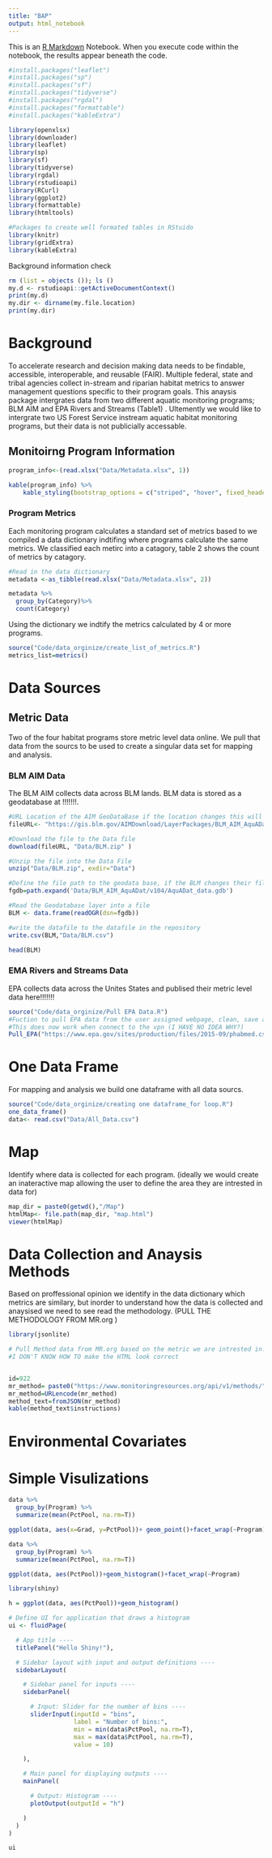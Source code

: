 ```yaml
---
title: "BAP"
output: html_notebook
---
```



This is an [R Markdown](http://rmarkdown.rstudio.com) Notebook. When you execute code within the notebook, the results appear beneath the code. 


```r

#install.packages("leaflet")
#install.packages("sp")
#install.packages("sf")
#install.packages("tidyverse")
#install.packages("rgdal")
#install.packages("formattable")
#install.packages("kableExtra")

library(openxlsx)
library(downloader) 
library(leaflet)
library(sp)
library(sf)
library(tidyverse)
library(rgdal)
library(rstudioapi)
library(RCurl)
library(ggplot2)
library(formattable)
library(htmltools)

#Packages to create well formated tables in RStuido 
library(knitr)
library(gridExtra)
library(kableExtra)

```
Background information check 
```r
rm (list = objects ()); ls ()
my.d <- rstudioapi::getActiveDocumentContext()
print(my.d)
my.dir <- dirname(my.file.location)
print(my.dir)
```

<h1>Background </h1>

To accelerate research and decision making data needs to be findable, accessible, interoperable, and reusable (FAIR). Multiple federal, state and tribal agencies collect in-stream and riparian habitat metrics to answer management questions specific to their program goals. This anaysis package intergrates data from two different aquatic monitoring programs; BLM AIM and EPA Rivers and Streams (Table1) . Ultemently we would like to intergrate two US Forest Service instream aquatic habitat monitoring programs, but their data is not publicially accessable. 

<h2>Monitoirng Program Information</h2> 


```r
program_info<-(read.xlsx("Data/Metadata.xlsx", 1))

kable(program_info) %>%
    kable_styling(bootstrap_options = c("striped", "hover", fixed_header=T ))
```

<h3> Program Metrics </h3> 
Each monitoring program calculates a standard set of metrics based to  we compiled a data dictionary indtifing where programs calculate the same metrics. We classified each metirc into a catagory, table 2 shows the count of metrics by catagory. 

```r

#Read in the data dictionary 
metadata <-as_tibble(read.xlsx("Data/Metadata.xlsx", 2))

metadata %>%
  group_by(Category)%>%
  count(Category)
```

Using the dictionary we indtify the metrics calculated by 4 or more programs. 
```r
source("Code/data_orginize/create_list_of_metrics.R")
metrics_list=metrics()

```

<h1>Data Sources</h1> 
<h2>Metric Data</h2>
Two of the four habitat programs store metric level data online. We pull that data from the sourcs to be used to create a singular data set for mapping and analysis. 

<h3> BLM AIM Data </h3>
The BLM AIM collects data across BLM lands. BLM data is stored as a geodatabase at !!!!!!!. 


```r

#URL Location of the AIM GeoDataBase if the location changes this will need to be updated 
fileURL<- "https://gis.blm.gov/AIMDownload/LayerPackages/BLM_AIM_AquADat.zip"

#Download the file to the Data file
download(fileURL, "Data/BLM.zip" )

#Unzip the file into the Data File 
unzip("Data/BLM.zip", exdir="Data")

#Define the file path to the geodata base, if the BLM changes their file structure this will need to be updated 
fgdb=path.expand('Data/BLM_AIM_AquADat/v104/AquADat_data.gdb')

#Read the Geodatabase layer into a file 
BLM <- data.frame(readOGR(dsn=fgdb))

#write the datafile to the datafile in the repository
write.csv(BLM,"Data/BLM.csv")

head(BLM)
```
<h3>EMA Rivers and Streams Data </h3>
EPA collects data across the Unites States and publised their metric level data here!!!!!!! 

```r
source("Code/data_orginize/Pull EPA Data.R")
#Fuction to pull EPA data from the user assigned webpage, clean, save and orginize the wadable stream data
#This does now work when connect to the vpn (I HAVE NO IDEA WHY?)
Pull_EPA("https://www.epa.gov/sites/production/files/2015-09/phabmed.csv") 

```


<h1>One Data Frame</h1>
For mapping and analysis we build one dataframe with all data sourcs. 

```r
source("Code/data_orginize/creating one dataframe_for loop.R")
one_data_frame()
data<- read.csv("Data/All_Data.csv") 
```

<h1>Map</h1>
Identify where data is collected for each program. (ideally we would create an inateractive map allowing the user to define the area they are intrested in data for)

```r
map_dir = paste0(getwd(),"/Map")
htmlMap<- file.path(map_dir, "map.html")
viewer(htmlMap) 
```


<h1>Data Collection and Anaysis Methods</h1>
Based on proffessional opinion we identify in the data dictionary which metrics are similary, but inorder to understand how the data is collected and anaysised we need to see read the methodology. (PULL THE METHODOLOGY FROM MR.org )
```r

library(jsonlite)

# Pull Method data from MR.org based on the metric we are intrested in. 
#I DON'T KNOW HOW TO make the HTML look correct 


id=922
mr_method= paste0("https://www.monitoringresources.org/api/v1/methods/", id) 
mr_method=URLencode(mr_method)
method_text=fromJSON(mr_method) 
kable(method_text$instructions)


```

<h1> Environmental Covariates</h1>



<h1>Simple Visulizations </h2>



```r
data %>%
  group_by(Program) %>%
  summarize(mean(PctPool, na.rm=T)) 

```
```r
ggplot(data, aes(x=Grad, y=PctPool))+ geom_point()+facet_wrap(~Program)


```
```r
data %>%
  group_by(Program) %>%
  summarize(mean(PctPool, na.rm=T))
```
```r
ggplot(data, aes(PctPool))+geom_histogram()+facet_wrap(~Program)
```

```r
library(shiny)

h = ggplot(data, aes(PctPool))+geom_histogram()

# Define UI for application that draws a histogram
ui <- fluidPage(

  # App title ----
  titlePanel("Hello Shiny!"),

  # Sidebar layout with input and output definitions ----
  sidebarLayout(

    # Sidebar panel for inputs ----
    sidebarPanel(

      # Input: Slider for the number of bins ----
      sliderInput(inputId = "bins",
                  label = "Number of bins:",
                  min = min(data$PctPool, na.rm=T),
                  max = max(data$PctPool, na.rm=T),
                  value = 10)

    ),

    # Main panel for displaying outputs ----
    mainPanel(

      # Output: Histogram ----
      plotOutput(outputId = "h")

    )
  )
)

ui
```

